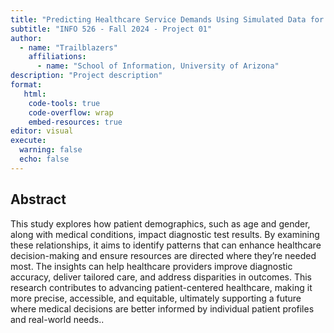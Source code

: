 ---
title: "Predicting Healthcare Service Demands Using Simulated Data for Advanced Analytics"
subtitle: "INFO 526 - Fall 2024 - Project 01"
author: 
  - name: "Trailblazers"
    affiliations:
      - name: "School of Information, University of Arizona"
description: "Project description"
format:
   html:
    code-tools: true
    code-overflow: wrap
    embed-resources: true
editor: visual
execute:
  warning: false
  echo: false
---

## Abstract

This study explores how patient demographics, such as age and gender, along with medical conditions, impact diagnostic test results. By examining these relationships, it aims to identify patterns that can enhance healthcare decision-making and ensure resources are directed where they’re needed most. The insights can help healthcare providers improve diagnostic accuracy, deliver tailored care, and address disparities in outcomes. This research contributes to advancing patient-centered healthcare, making it more precise, accessible, and equitable, ultimately supporting a future where medical decisions are better informed by individual patient profiles and real-world needs..
